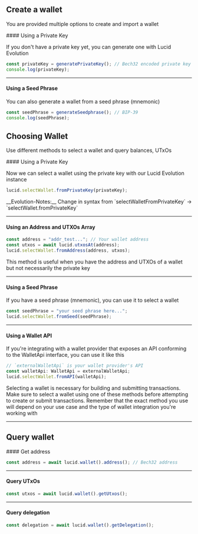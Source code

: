 
## Create a wallet

You are provided multiple options to create and import a wallet

<Steps>
#### Using a Private Key

If you don't have a private key yet, you can generate one with Lucid Evolution

```typescript
const privateKey = generatePrivateKey(); // Bech32 encoded private key
console.log(privateKey);
```

---

#### Using a Seed Phrase

You can also generate a wallet from a seed phrase (mnemonic)

```typescript
const seedPhrase = generateSeedphrase(); // BIP-39
console.log(seedPhrase);
```

</Steps>

## Choosing Wallet

Use different methods to select a wallet and query balances, UTxOs


<Steps>
#### Using a Private Key

Now we can select a wallet using the private key with our Lucid Evolution instance

```typescript
lucid.selectWallet.fromPrivateKey(privateKey);
```

<Callout type="info" emoji="ℹ️">
  __Evolution-Notes:__ Change in syntax from `selectWalletFromPrivateKey` ->
  `selectWallet.fromPrivateKey`
</Callout>

---

#### Using an Address and UTXOs Array

```typescript
const address = "addr_test..."; // Your wallet address
const utxos = await lucid.utxosAt(address);
lucid.selectWallet.fromAddress(address, utxos);
```

<Callout>
  This method is useful when you have the address and UTXOs of a wallet but not
  necessarily the private key
</Callout>

---

#### Using a Seed Phrase

If you have a seed phrase (mnemonic), you can use it to select a wallet

```typescript
const seedPhrase = "your seed phrase here...";
lucid.selectWallet.fromSeed(seedPhrase);
```

---

#### Using a Wallet API

If you're integrating with a wallet provider that exposes an API conforming to the WalletApi interface, you can use it like this

```typescript
// `externalWalletApi` is your wallet provider's API
const walletApi: WalletApi = externalWalletApi;
lucid.selectWallet.fromAPI(walletApi);
```

<Callout>
  Selecting a wallet is necessary for building and submitting transactions. Make
  sure to select a wallet using one of these methods before attempting to create
  or submit transactions. Remember that the exact method you use will depend on
  your use case and the type of wallet integration you're working with
</Callout>

</Steps>

---

## Query wallet

<Steps>
#### Get address

```typescript
const address = await lucid.wallet().address(); // Bech32 address
```

---

#### Query UTxOs

```typescript
const utxos = await lucid.wallet().getUtxos();
```

---

#### Query delegation

```typescript
const delegation = await lucid.wallet().getDelegation();
```

</Steps>


